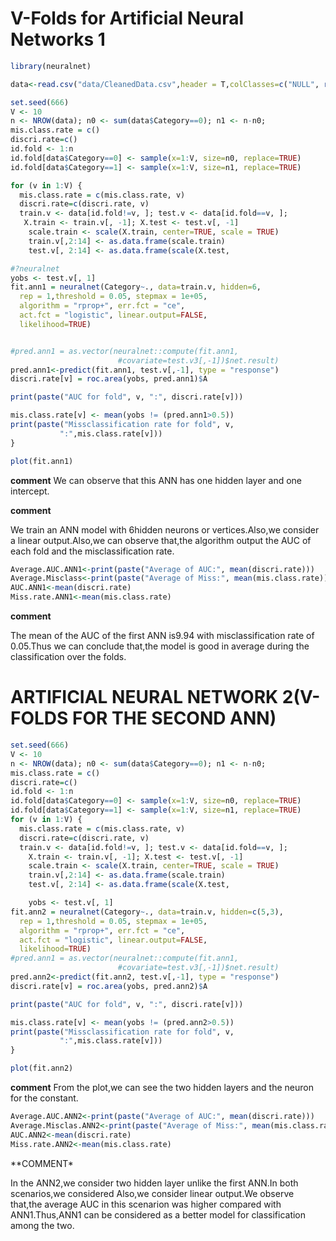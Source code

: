 # V-Folds for Artificial Neural Networks 1

```r
library(neuralnet)
```


```r
data<-read.csv("data/CleanedData.csv",header = T,colClasses=c("NULL", rep(NA, 13)))

set.seed(666)
V <- 10
n <- NROW(data); n0 <- sum(data$Category==0); n1 <- n-n0;
mis.class.rate = c()
discri.rate=c()
id.fold <- 1:n
id.fold[data$Category==0] <- sample(x=1:V, size=n0, replace=TRUE)
id.fold[data$Category==1] <- sample(x=1:V, size=n1, replace=TRUE)

for (v in 1:V) {
  mis.class.rate = c(mis.class.rate, v)
  discri.rate=c(discri.rate, v)
  train.v <- data[id.fold!=v, ]; test.v <- data[id.fold==v, ];
   X.train <- train.v[, -1]; X.test <- test.v[, -1]
    scale.train <- scale(X.train, center=TRUE, scale = TRUE)
    train.v[,2:14] <- as.data.frame(scale.train)
    test.v[, 2:14] <- as.data.frame(scale(X.test,                        center=attributes(scale.train)$`scaled:center`,                        scale=attributes(scale.train)$`scaled:scale`))

#?neuralnet
yobs <- test.v[, 1]
fit.ann1 = neuralnet(Category~., data=train.v, hidden=6,
  rep = 1,threshold = 0.05, stepmax = 1e+05,
  algorithm = "rprop+", err.fct = "ce",
  act.fct = "logistic", linear.output=FALSE,
  likelihood=TRUE)


#pred.ann1 = as.vector(neuralnet::compute(fit.ann1,
                        #covariate=test.v3[,-1])$net.result)
pred.ann1<-predict(fit.ann1, test.v[,-1], type = "response")
discri.rate[v] = roc.area(yobs, pred.ann1)$A

print(paste("AUC for fold", v, ":", discri.rate[v]))

mis.class.rate[v] <- mean(yobs != (pred.ann1>0.5))
print(paste("Missclassification rate for fold", v,
           ":",mis.class.rate[v]))
}

```

```r
plot(fit.ann1)
```

**comment**
We can observe that this ANN has one hidden layer and one intercept.

**comment**

We train an ANN model with 6hidden neurons or vertices.Also,we consider a linear output.Also,we can observe that,the algorithm output the AUC of each fold and the misclassification rate.

```r
Average.AUC.ANN1<-print(paste("Average of AUC:", mean(discri.rate)))
Average.Misclass<-print(paste("Average of Miss:", mean(mis.class.rate)))
AUC.ANN1<-mean(discri.rate)
Miss.rate.ANN1<-mean(mis.class.rate)
```

**comment**

The mean of the AUC of the first ANN is9.94 with misclassification rate of 0.05.Thus we can conclude that,the model is good in average during the classification over the folds.

# ARTIFICIAL NEURAL NETWORK 2(V-FOLDS FOR THE SECOND ANN)

```r


set.seed(666)
V <- 10
n <- NROW(data); n0 <- sum(data$Category==0); n1 <- n-n0;
mis.class.rate = c()
discri.rate=c()
id.fold <- 1:n
id.fold[data$Category==0] <- sample(x=1:V, size=n0, replace=TRUE)
id.fold[data$Category==1] <- sample(x=1:V, size=n1, replace=TRUE)
for (v in 1:V) {
  mis.class.rate = c(mis.class.rate, v)
  discri.rate=c(discri.rate, v)
  train.v <- data[id.fold!=v, ]; test.v <- data[id.fold==v, ];
    X.train <- train.v[, -1]; X.test <- test.v[, -1]
    scale.train <- scale(X.train, center=TRUE, scale = TRUE)
    train.v[,2:14] <- as.data.frame(scale.train)
    test.v[, 2:14] <- as.data.frame(scale(X.test,                        center=attributes(scale.train)$`scaled:center`,                        scale=attributes(scale.train)$`scaled:scale`))

    yobs <- test.v[, 1]
fit.ann2 = neuralnet(Category~., data=train.v, hidden=c(5,3),
  rep = 1,threshold = 0.05, stepmax = 1e+05,
  algorithm = "rprop+", err.fct = "ce",
  act.fct = "logistic", linear.output=FALSE,
  likelihood=TRUE)
#pred.ann1 = as.vector(neuralnet::compute(fit.ann1,
                        #covariate=test.v3[,-1])$net.result)
pred.ann2<-predict(fit.ann2, test.v[,-1], type = "response")
discri.rate[v] = roc.area(yobs, pred.ann2)$A

print(paste("AUC for fold", v, ":", discri.rate[v]))

mis.class.rate[v] <- mean(yobs != (pred.ann2>0.5))
print(paste("Missclassification rate for fold", v,
           ":",mis.class.rate[v]))
}

```


```r
plot(fit.ann2)
```


**comment**
From the plot,we can see the two hidden layers and the neuron for the constant.

```r
Average.AUC.ANN2<-print(paste("Average of AUC:", mean(discri.rate)))
Average.Misclas.ANN2<-print(paste("Average of Miss:", mean(mis.class.rate)))
AUC.ANN2<-mean(discri.rate)
Miss.rate.ANN2<-mean(mis.class.rate)
```

**COMMENT*

In the ANN2,we consider two hidden layer unlike the first ANN.In both scenarios,we considered Also,we consider linear output.We observe that,the average AUC in this scenarion was higher compared with ANN1.Thus,ANN1 can be considered as a better model for classification among the two.
